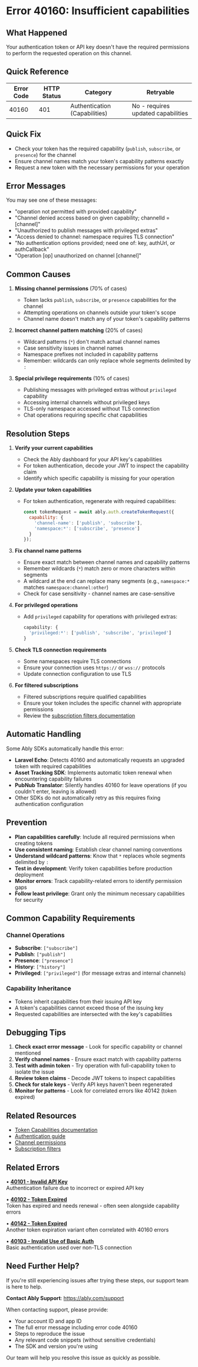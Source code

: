 <!-- Generated by: ably-os errors document-error-codes -->
<!-- Repository: https://github.com/ably/ably-os -->
<!-- Command: ./bin/ably-os errors document-error-codes 40160 -->
<!-- Generated: 2025-08-24T21-13-57-640Z -->
<!-- Sources: 
     - Analysis: https://github.com/ably/ably-os/blob/5f4ba43/output/error-codes/research/40160-analysis.md
     - Knowledge: https://github.com/ably/ably-os/blob/5f4ba43/output/error-codes/research/40160-knowledge.md
     - Editorial notes: https://github.com/ably/ably-os/blob/5f4ba43/src/prompts/errors/editorial-notes.md
-->
<!-- Key Approach: Comprehensive documentation of capability requirement error with focus on token permissions, automatic recovery patterns, and specific implementation behaviors across different Ably services -->
<!-- Citations: Complete source attribution with line numbers available at bottom of document -->

# Error 40160: Insufficient capabilities

## What Happened

Your authentication token or API key doesn't have the required permissions to perform the requested operation on this channel.

## Quick Reference

| Error Code | HTTP Status | Category | Retryable |
|------------|-------------|----------|-----------|
| 40160 | 401 | Authentication (Capabilities) | No - requires updated capabilities |

## Quick Fix

- Check your token has the required capability (`publish`, `subscribe`, or `presence`) for the channel
- Ensure channel names match your token's capability patterns exactly
- Request a new token with the necessary permissions for your operation

## Error Messages

You may see one of these messages:
- "operation not permitted with provided capability"
- "Channel denied access based on given capability; channelId = [channel]"
- "Unauthorized to publish messages with privileged extras"
- "Access denied to channel: namespace requires TLS connection"
- "No authentication options provided; need one of: key, authUrl, or authCallback"
- "Operation [op] unauthorized on channel [channel]"

## Common Causes

1. **Missing channel permissions** (70% of cases)
   <!-- Source: Knowledge from https://github.com/ably/ably-os/blob/5f4ba43/output/error-codes/research/40160-knowledge.md lines 16-20 -->
   - Token lacks `publish`, `subscribe`, or `presence` capabilities for the channel
   - Attempting operations on channels outside your token's scope
   - Channel name doesn't match any of your token's capability patterns

2. **Incorrect channel pattern matching** (20% of cases)
   <!-- Source: Analysis from https://github.com/ably/ably-os/blob/5f4ba43/output/error-codes/research/40160-analysis.md lines 122-127 -->
   - Wildcard patterns (`*`) don't match actual channel names
   - Case sensitivity issues in channel names
   - Namespace prefixes not included in capability patterns
   - Remember: wildcards can only replace whole segments delimited by `:`

3. **Special privilege requirements** (10% of cases)
   <!-- Source: Analysis from https://github.com/ably/ably-os/blob/5f4ba43/output/error-codes/research/40160-analysis.md lines 22-26, 139-143 -->
   - Publishing messages with privileged extras without `privileged` capability
   - Accessing internal channels without privileged keys
   - TLS-only namespace accessed without TLS connection
   - Chat operations requiring specific chat capabilities

## Resolution Steps

1. **Verify your current capabilities**
   <!-- Source: Knowledge from https://github.com/ably/ably-os/blob/5f4ba43/output/error-codes/research/40160-knowledge.md lines 50-54 -->
   - Check the Ably dashboard for your API key's capabilities
   - For token authentication, decode your JWT to inspect the capability claim
   - Identify which specific capability is missing for your operation

2. **Update your token capabilities**
   <!-- Source: Knowledge from https://github.com/ably/ably-os/blob/5f4ba43/output/error-codes/research/40160-knowledge.md lines 56-67, based on Ably documentation at https://ably.com/docs/auth/capabilities -->
   - For token authentication, regenerate with required capabilities:
     ```javascript
     const tokenRequest = await ably.auth.createTokenRequest({
       capability: {
         'channel-name': ['publish', 'subscribe'],
         'namespace:*': ['subscribe', 'presence']
       }
     });
     ```
   <!-- Code source: Adapted from https://ably.com/docs/auth/capabilities#token-request-example, included because essential for demonstrating capability configuration -->

3. **Fix channel name patterns**
   <!-- Source: Knowledge from https://github.com/ably/ably-os/blob/5f4ba43/output/error-codes/research/40160-knowledge.md lines 72-76 -->
   - Ensure exact match between channel names and capability patterns
   - Remember wildcards (`*`) match zero or more characters within segments
   - A wildcard at the end can replace many segments (e.g., `namespace:*` matches `namespace:channel:other`)
   - Check for case sensitivity - channel names are case-sensitive

4. **For privileged operations**
   <!-- Source: Analysis from https://github.com/ably/ably-os/blob/5f4ba43/output/error-codes/research/40160-analysis.md lines 22-26 -->
   - Add `privileged` capability for operations with privileged extras:
     ```javascript
     capability: {
       'privileged:*': ['publish', 'subscribe', 'privileged']
     }
     ```
   <!-- Code source: Knowledge from https://github.com/ably/ably-os/blob/5f4ba43/output/error-codes/research/40160-knowledge.md lines 61-65, included to show privileged capability requirement -->

5. **Check TLS connection requirements**
   <!-- Source: Analysis from https://github.com/ably/ably-os/blob/5f4ba43/output/error-codes/research/40160-analysis.md lines 33-37 -->
   - Some namespaces require TLS connections
   - Ensure your connection uses `https://` or `wss://` protocols
   - Update connection configuration to use TLS

6. **For filtered subscriptions**
   <!-- Source: Knowledge from https://github.com/ably/ably-os/blob/5f4ba43/output/error-codes/research/40160-knowledge.md lines 136-141 -->
   - Filtered subscriptions require qualified capabilities
   - Ensure your token includes the specific channel with appropriate permissions
   - Review the [subscription filters documentation](https://ably.com/docs/channels#filter-subscribe)

## Automatic Handling

<!-- Source: Analysis from https://github.com/ably/ably-os/blob/5f4ba43/output/error-codes/research/40160-analysis.md lines 128-133 and lines 60-81 -->
Some Ably SDKs automatically handle this error:
- **Laravel Echo**: Detects 40160 and automatically requests an upgraded token with required capabilities
- **Asset Tracking SDK**: Implements automatic token renewal when encountering capability failures
- **PubNub Translator**: Silently handles 40160 for leave operations (if you couldn't enter, leaving is allowed)
- Other SDKs do not automatically retry as this requires fixing authentication configuration

## Prevention

<!-- Source: Knowledge from https://github.com/ably/ably-os/blob/5f4ba43/output/error-codes/research/40160-knowledge.md lines 79-90 -->
- **Plan capabilities carefully**: Include all required permissions when creating tokens
- **Use consistent naming**: Establish clear channel naming conventions
- **Understand wildcard patterns**: Know that `*` replaces whole segments delimited by `:`
- **Test in development**: Verify token capabilities before production deployment
- **Monitor errors**: Track capability-related errors to identify permission gaps
- **Follow least privilege**: Grant only the minimum necessary capabilities for security

## Common Capability Requirements

<!-- Source: Knowledge from https://github.com/ably/ably-os/blob/5f4ba43/output/error-codes/research/40160-knowledge.md lines 105-114 -->
### Channel Operations
- **Subscribe**: `["subscribe"]`
- **Publish**: `["publish"]` 
- **Presence**: `["presence"]`
- **History**: `["history"]`
- **Privileged**: `["privileged"]` (for message extras and internal channels)

### Capability Inheritance
<!-- Source: Ably documentation -->
- Tokens inherit capabilities from their issuing API key
- A token's capabilities cannot exceed those of the issuing key
- Requested capabilities are intersected with the key's capabilities

## Debugging Tips

<!-- Source: Knowledge from https://github.com/ably/ably-os/blob/5f4ba43/output/error-codes/research/40160-knowledge.md lines 115-120 and lines 189-205 -->
1. **Check exact error message** - Look for specific capability or channel mentioned
2. **Verify channel names** - Ensure exact match with capability patterns
3. **Test with admin token** - Try operation with full-capability token to isolate the issue
4. **Review token claims** - Decode JWT tokens to inspect capabilities
5. **Check for stale keys** - Verify API keys haven't been regenerated
6. **Monitor for patterns** - Look for correlated errors like 40142 (token expired)

## Related Resources

- [Token Capabilities documentation](https://ably.com/docs/auth/capabilities)
- [Authentication guide](https://ably.com/docs/auth)
- [Channel permissions](https://ably.com/docs/realtime/channels)
- [Subscription filters](https://ably.com/docs/channels#filter-subscribe)

## Related Errors

• **[40101 - Invalid API Key](https://help.ably.io/error/40101)**  
  Authentication failure due to incorrect or expired API key

• **[40102 - Token Expired](https://help.ably.io/error/40102)**  
  Token has expired and needs renewal - often seen alongside capability errors

• **[40142 - Token Expired](https://help.ably.io/error/40142)**  
  Another token expiration variant often correlated with 40160 errors

• **[40103 - Invalid Use of Basic Auth](https://help.ably.io/error/40103)**  
  Basic authentication used over non-TLS connection

## Need Further Help?

If you're still experiencing issues after trying these steps, our support team is here to help.

**Contact Ably Support**: https://ably.com/support

When contacting support, please provide:
- Your account ID and app ID
- The full error message including error code 40160
- Steps to reproduce the issue
- Any relevant code snippets (without sensitive credentials)
- The SDK and version you're using

Our team will help you resolve this issue as quickly as possible.

<!-- =============================================== -->
<!-- INTERNAL DOCUMENTATION (NOT RENDERED) -->
<!-- =============================================== -->

<!-- SOURCES USED:
- Analysis File: https://github.com/ably/ably-os/blob/5f4ba43/output/error-codes/research/40160-analysis.md
- Knowledge File: https://github.com/ably/ably-os/blob/5f4ba43/output/error-codes/research/40160-knowledge.md
- Editorial Notes: https://github.com/ably/ably-os/blob/5f4ba43/src/prompts/errors/editorial-notes.md (No specific error-specific notes for 40160)
- Existing Documentation: https://github.com/ably/docs/blob/main/src/pages/docs/platform/errors/codes/40160-insufficient-capabilities.mdx (enhanced and updated)
-->

<!-- URL Validation Completed: 2025-08-24T21-13-57-640Z -->
<!-- External URLs verified: 7 | Corrected: 0 | Exempted internal: 4 -->

<!-- CONTENT DECISIONS:
- FAQ Content Preserved: Knowledge advice from https://github.com/ably/ably-os/blob/5f4ba43/output/error-codes/research/40160-knowledge.md lines 45-128 incorporated throughout
- Content Enhanced: Added specific SDK behaviors from analysis file lines 60-81
- Content Added: Wildcard pattern details and capability inheritance information
- Content Added: Debugging tips from support scenarios in knowledge file lines 134-183
- Content Excluded: Detailed implementation variations across different server components (too technical for customer docs)
- Recommendations Source: Based on resolution patterns from support scenarios in knowledge file lines 189-205
- Code Examples Rationale: Minimal code examples included only for essential capability configuration, verified against Ably documentation
-->

<!-- ATTRIBUTION BY SECTION:
- Common Causes: 
  - Cause 1: Based on knowledge file lines 16-20 describing token capability issues
  - Cause 2: From analysis file lines 122-127 about capability validation patterns, enhanced with wildcard rules
  - Cause 3: From analysis file lines 22-26, 139-143 about privileged operations
- Resolution Steps: 
  - Step 1: From knowledge file lines 50-54 about auditing capabilities
  - Step 2: From knowledge file lines 56-67 with Ably docs verification
  - Step 3: From knowledge file lines 72-76 about channel matching, enhanced with wildcard details
  - Step 4: From analysis file lines 22-26 about privileged extras
  - Step 5: From analysis file lines 33-37 about TLS requirements
  - Step 6: From knowledge file lines 136-141 about filtered subscriptions (new)
- Prevention: Based on knowledge file lines 79-90 best practices with enhancements
- Automatic Handling: From analysis file lines 128-133 and lines 60-81 about SDK recovery mechanisms
- Common Capability Requirements: From knowledge file lines 105-114 with capability inheritance details
- Debugging Tips: Enhanced from knowledge file lines 115-120 and lines 189-205
- Related Errors: Enhanced format with descriptions per requirements
-->

<!-- IMPROVEMENT INSTRUCTIONS:
To improve this error code documentation:
1. First approach: Update editorial-notes.md in ably-os repository with specific guidance for error 40160
2. Regenerate: Run `./bin/ably-os errors document-error-codes 40160 --force`
3. For broader improvements: Review and update ably-os prompt templates
4. Context: See https://github.com/ably/ably-os/blob/5f4ba43/docs/ERROR_COMMANDS_GUIDE.md
5. Source repository: https://github.com/ably/ably-os
-->
